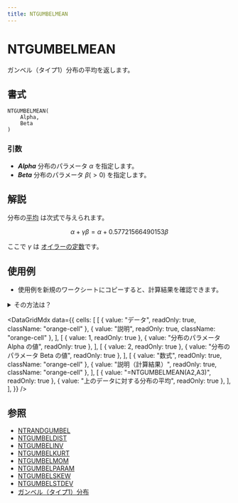 ```yaml
---
title: NTGUMBELMEAN
---
```



# NTGUMBELMEAN

ガンベル（タイプ1）分布の平均を返します。

## 書式

```excel
NTGUMBELMEAN(
    Alpha,
    Beta
)
```

### 引数

- **_Alpha_** 分布のパラメータ $\alpha$ を指定します。
- **_Beta_** 分布のパラメータ $\beta(>0)$ を指定します。

## 解説

分布の[平均](https://www.ntrand.com/jp/glossary/#local_mean) は次式で与えられます。

$$
\alpha+\gamma\beta=\alpha+0.57721566490153\beta
$$

ここで $\gamma$ は [オイラーの定数](https://www.ntrand.com/jp/glossary/#local_EulerConstant)です。

## 使用例

- 使用例を新規のワークシートにコピーすると、計算結果を確認できます。

<details>
<summary>その方法は？</summary>

1.  新しいブックまたはワークシートを作成します。
2.  ヘルプ トピックにある使用例を選択します（行番号および列番号を除く）。

    ![Selecting an example from Help](./../../assets/functions/HowToCopy.png)

    ヘルプから使用例を選択する

3.  Ctrl キーを押しながら C キーを押します。
4.  ワークシートのセル A1 を選択し、Ctrl キーを押しながら V キーを押します。
5.  計算結果と結果を返す数式の表示を切り替えるには、Ctrl キーを押しながら ` (アクサン グラーブ) キーを押すか、または [ツール] メニューの [ワークシート分析] をポイントし、[ワークシート分析モード] をクリックします。

</details>

<DataGridMdx
  data={{
    cells: [
      [
        { value: "データ", readOnly: true, className: "orange-cell" },
        { value: "説明", readOnly: true, className: "orange-cell" },
      ],
      [
        { value: 1, readOnly: true },
        { value: "分布のパラメータ Alpha の値", readOnly: true },
      ],
      [
        { value: 2, readOnly: true },
        { value: "分布のパラメータ Beta の値", readOnly: true },
      ],
      [
        { value: "数式", readOnly: true, className: "orange-cell" },
        { value: "説明（計算結果）", readOnly: true, className: "orange-cell" },
      ],
      [
        { value: "=NTGUMBELMEAN(A2,A3)", readOnly: true },
        { value: "上のデータに対する分布の平均", readOnly: true },
      ],
    ],
  }}
/>

## 参照

- [NTRANDGUMBEL](https://www.ntrand.com/jp/ntrandgumbel/)
- [NTGUMBELDIST](https://www.ntrand.com/jp/ntgumbeldist/)
- [NTGUMBELINV](https://www.ntrand.com/jp/ntgumbelinv/)
- [NTGUMBELKURT](https://www.ntrand.com/jp/ntgumbelkurt/)
- [NTGUMBELMOM](https://www.ntrand.com/jp/ntgumbelmom/)
- [NTGUMBELPARAM](https://www.ntrand.com/jp/ntgumbelparam/)
- [NTGUMBELSKEW](https://www.ntrand.com/jp/ntgumbelskew/)
- [NTGUMBELSTDEV](https://www.ntrand.com/jp/ntgumbelstdev/)
- [ガンベル（タイプ1）分布](https://www.ntrand.com/jp/gumbel-type-i-distribution/)
